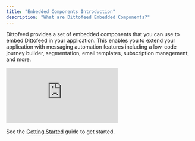 ```yaml
---
title: "Embedded Components Introduction"
description: "What are Dittofeed Embedded Components?"
---
```


Dittofeed provides a set of embedded components that you can use to embed Dittofeed in your application. This enables you to extend your application with messaging automation features including a low-code journey builder, segmentation, email templates, subscription management, and more.

<iframe
  className="w-full aspect-video"
  src="https://www.youtube.com/embed/TfkHDbqbM38?si=moZ159f-5_DJ0sMd"
  title="Setting Up Dittofeed with Docker Compose"
  frameBorder="0"
  allow="accelerometer; autoplay; clipboard-write; encrypted-media; gyroscope; picture-in-picture"
  allowFullScreen
></iframe>

See the [Getting Started](/embedded/getting-started) guide to get started.
